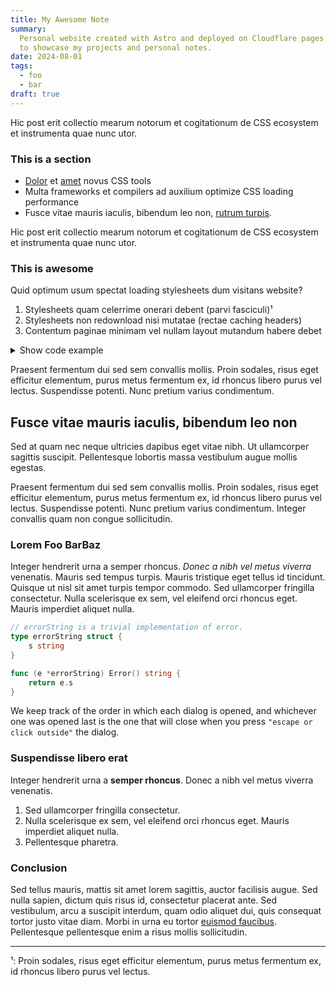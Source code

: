 ```yaml
---
title: My Awesome Note
summary:
  Personal website created with Astro and deployed on Cloudflare pages, designed
  to showcase my projects and personal notes.
date: 2024-08-01
tags:
  - foo
  - bar
draft: true
---
```


Hic post erit collectio mearum notorum et cogitationum de CSS ecosystem et
instrumenta quae nunc utor.

### This is a section

- [Dolor](https://google.com/) et [amet](https://google.com/) novus CSS tools
- Multa frameworks et compilers ad auxilium optimize CSS loading performance
- Fusce vitae mauris iaculis, bibendum leo non,
  [rutrum turpis](https://google.com).

Hic post erit collectio mearum notorum et cogitationum de CSS ecosystem et
instrumenta quae nunc utor.

### This is awesome

Quid optimum usum spectat loading stylesheets dum visitans website?

1. Stylesheets quam celerrime onerari debent (parvi fasciculi)¹
1. Stylesheets non redownload nisi mutatae (rectae caching headers)
1. Contentum paginae minimam vel nullam layout mutandum habere debet

<details>
  <summary>Show code example</summary>

Hic post erit collectio mearum notorum et cogitationum de CSS ecosystem et
instrumenta quae nunc utor.

```js
function logSomething(something) {
  console.log('Something', something)
}
```

</details>

Praesent fermentum dui sed sem convallis mollis. Proin sodales, risus eget
efficitur elementum, purus metus fermentum ex, id rhoncus libero purus vel
lectus. Suspendisse potenti. Nunc pretium varius condimentum.

## Fusce vitae mauris iaculis, bibendum leo non

Sed at quam nec neque ultricies dapibus eget vitae nibh. Ut ullamcorper sagittis
suscipit. Pellentesque lobortis massa vestibulum augue mollis egestas.

Praesent fermentum dui sed sem convallis mollis. Proin sodales, risus eget
efficitur elementum, purus metus fermentum ex, id rhoncus libero purus vel
lectus. Suspendisse potenti. Nunc pretium varius condimentum. Integer convallis
quam non congue sollicitudin.

### Lorem Foo BarBaz

Integer hendrerit urna a semper rhoncus. _Donec a nibh vel metus viverra_
venenatis. Mauris sed tempus turpis. Mauris tristique eget tellus id tincidunt.
Quisque ut nisl sit amet turpis tempor commodo. Sed ullamcorper fringilla
consectetur. Nulla scelerisque ex sem, vel eleifend orci rhoncus eget. Mauris
imperdiet aliquet nulla.

```go
// errorString is a trivial implementation of error.
type errorString struct {
    s string
}

func (e *errorString) Error() string {
    return e.s
}
```

We keep track of the order in which each dialog is opened, and whichever one was
opened last is the one that will close when you press
`"escape or click outside"` the dialog.

### Suspendisse libero erat

Integer hendrerit urna a **semper rhoncus**. Donec a nibh vel metus viverra
venenatis.

1. Sed ullamcorper fringilla consectetur.
2. Nulla scelerisque ex sem, vel eleifend orci rhoncus eget. Mauris imperdiet
   aliquet nulla.
3. Pellentesque pharetra.

### Conclusion

Sed tellus mauris, mattis sit amet lorem sagittis, auctor facilisis augue. Sed
nulla sapien, dictum quis risus id, consectetur placerat ante. Sed vestibulum,
arcu a suscipit interdum, quam odio aliquet dui, quis consequat tortor justo
vitae diam. Morbi in urna eu tortor [euismod faucibus](https://google.com).
Pellentesque pellentesque enim a risus mollis sollicitudin.

---

¹: Proin sodales, risus eget efficitur elementum, purus metus fermentum ex, id
rhoncus libero purus vel lectus.

